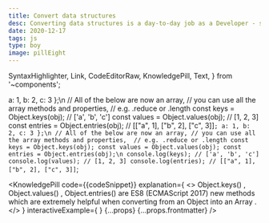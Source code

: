 ```yaml
---
title: Convert data structures
desc: Converting data structures is a day-to-day job as a Developer - so is staying up-to-date with the language and it's features.
date: 2020-12-17
tags: js
type: boy
image: pillEight
---
```


  SyntaxHighlighter,
  Link,
  CodeEditorRaw,
  KnowledgePill,
  Text,
} from '~components';

  a: 1,
  b: 2,
  c: 3
};\n
// All of the below are now an array,
// you can use all the array methods and properties, 
// e.g. .reduce or .length
const keys = Object.keys(obj); // ['a', 'b', 'c']
const values = Object.values(obj); // [1, 2, 3]
const entries = Object.entries(obj); // [["a", 1], ["b", 2], ["c", 3]]`;
  a: 1,
  b: 2,
  c: 3
};\n
// All of the below are now an array,
// you can use all the array methods and properties, 
// e.g. .reduce or .length
const keys = Object.keys(obj);
const values = Object.values(obj);
const entries = Object.entries(obj);\n
console.log(keys); // ['a', 'b', 'c']
console.log(values); // [1, 2, 3]
console.log(entries); // [["a", 1], ["b", 2], ["c", 3]]`;


<KnowledgePill
  code={<SyntaxHighlighter showCopy>{codeSnippet}</SyntaxHighlighter>}
  explanation={
    <>
      <Link
        href="https://developer.mozilla.org/en-US/docs/Web/JavaScript/Reference/Global_Objects/Object/keys"
        size="preNormal"
      >
        Object.keys()
      </Link>
      , <Link
        href="https://developer.mozilla.org/en-US/docs/Web/JavaScript/Reference/Global_Objects/Object/values"
        size="preNormal"
      >
        Object.values()
      </Link>, <Link
        href="https://developer.mozilla.org/en-US/docs/Web/JavaScript/Reference/Global_Objects/Object/entries"
        size="preNormal"
      >
        Object.entries()
      </Link> are ES8 (ECMAScript 2017) new methods which are extremely helpful when
      converting from an <Text code>Object</Text> into an <Text code>
        Array
      </Text>.
    </>
  }
  interactiveExample={
    <CodeEditorRaw
      tabs={tabs}
      initialHtml={initialHtml}
      initialJs={initialJs}
    />
  }
  {...props}
  {...props.frontmatter}
/>
